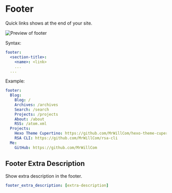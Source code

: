 # Footer

Quick links shows at the end of your site.

![Preview of footer](./img/footer.png)

Syntax:

```yaml filename="theme/hexo-theme-cupertino/_config.yml"
footer:
  <section-title>:
    <name>: <link>
    ...
  ...
```

Example:

```yaml filename="theme/hexo-theme-cupertino/_config.yml"
footer:
  Blog:
    Blog: /
    Archives: /archives
    Search: /search
    Projects: /projects
    About: /about
    RSS: /atom.xml
  Projects:
    Hexo Theme Cupertino: https://github.com/MrWillCom/hexo-theme-cupertino
    RSA CLI: https://github.com/MrWillCom/rsa-cli
  Me:
    GitHub: https://github.com/MrWillCom
```

## Footer Extra Description

Show extra description in the footer.

```yaml filename="theme/hexo-theme-cupertino/_config.yml"
footer_extra_description: [extra-description]
```

